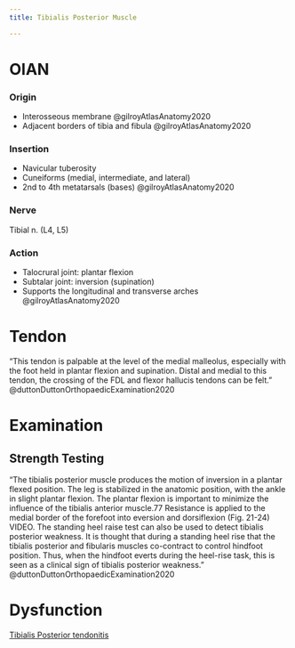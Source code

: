 ```yaml
---
title: Tibialis Posterior Muscle

---
```


# OIAN

:::{layout-ncol="2"}
### Origin

- Interosseous membrane @gilroyAtlasAnatomy2020
- Adjacent borders of tibia and fibula @gilroyAtlasAnatomy2020

### Insertion

- Navicular tuberosity
- Cuneiforms (medial, intermediate, and lateral)
- 2nd to 4th metatarsals (bases) @gilroyAtlasAnatomy2020

### Nerve
Tibial n. (L4, L5)

### Action

- Talocrural joint: plantar flexion
- Subtalar joint: inversion (supination)
- Supports the longitudinal and transverse arches @gilroyAtlasAnatomy2020

:::

# Tendon

"This tendon is palpable at the level of the medial malleolus, especially with the foot held in plantar flexion and supination. Distal and medial to this tendon, the crossing of the FDL and flexor hallucis tendons can be felt." @duttonDuttonOrthopaedicExamination2020 

# Examination

## Strength Testing

"The tibialis posterior muscle produces the motion of inversion in a plantar flexed position. The leg is stabilized in the anatomic position, with the ankle in slight plantar flexion. The plantar flexion is important to minimize the influence of the tibialis anterior muscle.77 Resistance is applied to the medial border of the forefoot into eversion and dorsiflexion (Fig. 21-24) VIDEO. The standing heel raise test can also be used to detect tibialis posterior weakness. It is thought that during a standing heel rise that the tibialis posterior and fibularis muscles co-contract to control hindfoot position. Thus, when the hindfoot everts during the heel-rise task, this is seen as a clinical sign of tibialis posterior weakness." @duttonDuttonOrthopaedicExamination2020 

# Dysfunction


[Tibialis Posterior tendonitis]({{< var ref-tibialis-posterior.tendonitis >}})
